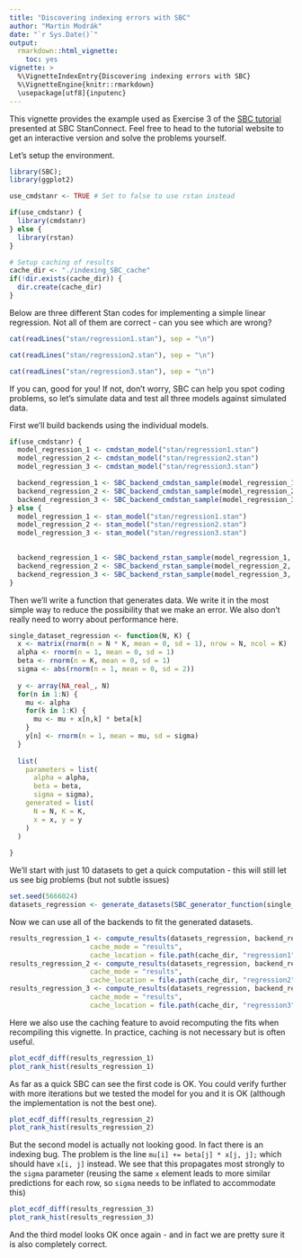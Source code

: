 ```yaml
---
title: "Discovering indexing errors with SBC"
author: "Martin Modrák"
date: "`r Sys.Date()`"
output: 
  rmarkdown::html_vignette:
    toc: yes
vignette: >
  %\VignetteIndexEntry{Discovering indexing errors with SBC}
  %\VignetteEngine{knitr::rmarkdown}
  \usepackage[utf8]{inputenc}
---
```


This vignette provides the example used as Exercise 3 of the [SBC tutorial](https://www.martinmodrak.cz/post/2021-sbc_tutorial/)
presented at SBC StanConnect. Feel free to head to the tutorial website to get an interactive version and solve the problems yourself.

Let's setup the environment.

```r
library(SBC); 
library(ggplot2)

use_cmdstanr <- TRUE # Set to false to use rstan instead

if(use_cmdstanr) {
  library(cmdstanr)
} else {
  library(rstan)
}

# Setup caching of results
cache_dir <- "./indexing_SBC_cache"
if(!dir.exists(cache_dir)) {
  dir.create(cache_dir)
}

```

Below are three different Stan codes for implementing a simple linear regression. Not all of them are correct - can you see which are wrong?

```r
cat(readLines("stan/regression1.stan"), sep = "\n")
```


```r
cat(readLines("stan/regression2.stan"), sep = "\n")
```

```r
cat(readLines("stan/regression3.stan"), sep = "\n")
```


If you can, good for you! If not, don't worry, SBC can help you spot coding problems, so let's simulate
data and test all three models against simulated data.


First we'll build backends using the individual models. 

```r
if(use_cmdstanr) {
  model_regression_1 <- cmdstan_model("stan/regression1.stan")
  model_regression_2 <- cmdstan_model("stan/regression2.stan")
  model_regression_3 <- cmdstan_model("stan/regression3.stan")

  backend_regression_1 <- SBC_backend_cmdstan_sample(model_regression_1, iter_warmup = 400, iter_sampling = 500)
  backend_regression_2 <- SBC_backend_cmdstan_sample(model_regression_2, iter_warmup = 400, iter_sampling = 500)
  backend_regression_3 <- SBC_backend_cmdstan_sample(model_regression_3, iter_warmup = 400, iter_sampling = 500)
} else {
  model_regression_1 <- stan_model("stan/regression1.stan")
  model_regression_2 <- stan_model("stan/regression2.stan")
  model_regression_3 <- stan_model("stan/regression3.stan")

  
  backend_regression_1 <- SBC_backend_rstan_sample(model_regression_1, iter = 900, warmup = 400)
  backend_regression_2 <- SBC_backend_rstan_sample(model_regression_2, iter = 900, warmup = 400)
  backend_regression_3 <- SBC_backend_rstan_sample(model_regression_3, iter = 900, warmup = 400)
}

```

Then we'll write a function that generates data. We write it in the most simple
way to reduce the possibility that we make an error. We also don't really need to
worry about performance here.

```r

single_dataset_regression <- function(N, K) {
  x <- matrix(rnorm(n = N * K, mean = 0, sd = 1), nrow = N, ncol = K)
  alpha <- rnorm(n = 1, mean = 0, sd = 1)
  beta <- rnorm(n = K, mean = 0, sd = 1)
  sigma <- abs(rnorm(n = 1, mean = 0, sd = 2))
  
  y <- array(NA_real_, N)
  for(n in 1:N) {
    mu <- alpha
    for(k in 1:K) {
      mu <- mu + x[n,k] * beta[k]
    }
    y[n] <- rnorm(n = 1, mean = mu, sd = sigma) 
  }
  
  list(
    parameters = list(
      alpha = alpha,
      beta = beta,
      sigma = sigma),
    generated = list(
      N = N, K = K,
      x = x, y = y
    )
  )
  
}
```

We'll start with just 10 datasets to get a quick computation - this will still
let us see big problems (but not subtle issues)

```r
set.seed(5666024)
datasets_regression <- generate_datasets(SBC_generator_function(single_dataset_regression, N = 100, K = 2), 10)
```


Now we can use all of the backends to fit the generated datasets.

```r
results_regression_1 <- compute_results(datasets_regression, backend_regression_1, 
                    cache_mode = "results", 
                    cache_location = file.path(cache_dir, "regression1"))
results_regression_2 <- compute_results(datasets_regression, backend_regression_2, 
                    cache_mode = "results", 
                    cache_location = file.path(cache_dir, "regression2"))
results_regression_3 <- compute_results(datasets_regression, backend_regression_3, 
                    cache_mode = "results", 
                    cache_location = file.path(cache_dir, "regression3"))
```

Here we also use the caching feature to avoid recomputing the fits when recompiling this vignette. 
In practice, caching is not necessary but is often useful.

```r
plot_ecdf_diff(results_regression_1)
plot_rank_hist(results_regression_1)

```

As far as a quick SBC can see the first code is OK. You could verify further with more iterations
but we tested the model for you and it is OK (although the implementation is not the best one).


```r
plot_ecdf_diff(results_regression_2)
plot_rank_hist(results_regression_2)

```

But the second model is actually not looking good.  In fact there is an indexing bug. The problem is the line
`mu[i] += beta[j] * x[j, j];` which should have `x[i, j]` instead. We see that this 
propagates most strongly to the `sigma` parameter (reusing the same `x` element leads to more similar predictions for each row, so `sigma` needs to be inflated to accommodate this)


```r
plot_ecdf_diff(results_regression_3)
plot_rank_hist(results_regression_3)
```


And the third model looks OK once again - and in fact we are pretty sure it is also completely correct.
